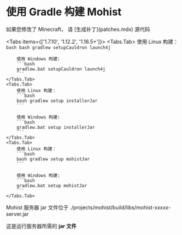 
# 使用 Gradle 构建 Mohist

<Callout type="warning">
    如果您修改了 Minecraft， 请 [生成补丁](patches.mdx) 源代码
</Callout>

<Tabs items={['1.7.10', '1.12.2', '1.16.5+']}>
    <Tabs.Tab>
        使用 Linux 构建：
        ```bash
        bash gradlew setupCauldron launch4j
        ```

        使用 Windows 构建:
        ```bash
        gradlew.bat setupCauldron launch4j
        ```
    </Tabs.Tab>
    <Tabs.Tab>
        使用 Linux 构建：
        ```bash
        bash gradlew setup installerJar
        ```

        使用 Windows 构建:
        ```bash
        gradlew.bat setup installerJar
        ```
    </Tabs.Tab>
    <Tabs.Tab>
        使用 Linux 构建：
        ```bash
        bash gradlew setup mohistJar
        ```

        使用 Windows 构建:
        ```bash
        gradlew.bat setup mohistJar
        ```
    </Tabs.Tab>

</Tabs>

<Callout type="info">
    Mohist 服务器 jar 文件位于
    ./projects/mohist/build/libs/mohist-xxxxx-server.jar
</Callout>

这是运行服务器所需的 **jar 文件** 
